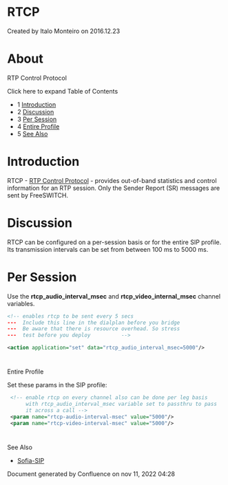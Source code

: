 
# RTCP 

 Created by  Italo Monteiro on 2016.12.23

# About

RTP Control Protocol

Click here to expand Table of Contents

* 1 [Introduction](#introduction)
* 2 [Discussion](#discussion)
* 3 [Per Session](#per-session)
* 4 [Entire Profile](#--)
* 5 [See Also](#per-session)

# Introduction

RTCP - [RTP Control Protocol](http://en.wikipedia.org/wiki/RTP%5FControl%5FProtocol) \- provides out-of-band statistics and control information for an RTP session. Only the Sender Report (SR) messages are sent by FreeSWITCH.

# Discussion

RTCP can be configured on a per-session basis or for the entire SIP profile. Its transmission intervals can be set from between 100 ms to 5000 ms.

# Per Session

Use the **rtcp\_audio\_interval\_msec** and **rtcp\_video\_internal\_msec** channel variables.

```xml
<!-- enables rtcp to be sent every 5 secs
---  Include this line in the dialplan before you bridge
---  Be aware that there is resource overhead. So stress
---  test before you deploy          -->

<action application="set" data="rtcp_audio_interval_msec=5000"/>
```

#   
Entire Profile

Set these params in the SIP profile:

```xml
 <!-- enable rtcp on every channel also can be done per leg basis 
      with rtcp_audio_interval_msec variable set to passthru to pass 
      it across a call -->
 <param name="rtcp-audio-interval-msec" value="5000"/>
 <param name="rtcp-video-interval-msec" value="5000"/>
```

#   
See Also

* [Sofia-SIP](../Configuration/Sofia-SIP-Stack/index.mdx#faq)

Document generated by Confluence on nov 11, 2022 04:28
